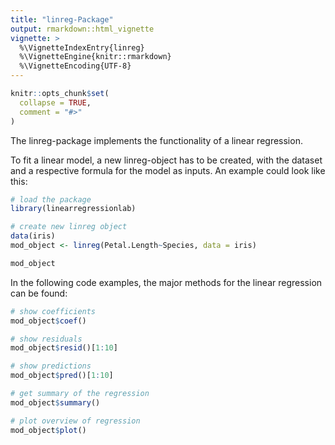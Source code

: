 ```yaml
---
title: "linreg-Package"
output: rmarkdown::html_vignette
vignette: >
  %\VignetteIndexEntry{linreg}
  %\VignetteEngine{knitr::rmarkdown}
  %\VignetteEncoding{UTF-8}
---
```


```r
knitr::opts_chunk$set(
  collapse = TRUE,
  comment = "#>"
)
```

The linreg-package implements the functionality of a linear regression. 

To fit a linear model, a new linreg-object has to be created, with the dataset and a respective formula for the model as inputs. An example could look like this:
```r
# load the package
library(linearregressionlab)

# create new linreg object
data(iris)
mod_object <- linreg(Petal.Length~Species, data = iris) 

mod_object
```
In the following code examples, the major methods for the linear regression can be found:

```r
# show coefficients
mod_object$coef()

# show residuals
mod_object$resid()[1:10]

# show predictions
mod_object$pred()[1:10]

# get summary of the regression
mod_object$summary()
```

```r
# plot overview of regression
mod_object$plot()
```

